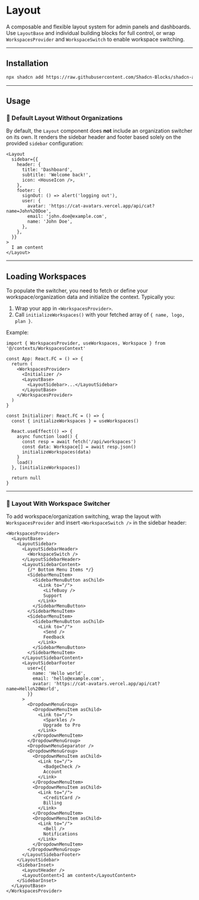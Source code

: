 
<Meta title="Layout" />

# Layout

A composable and flexible layout system for admin panels and dashboards. Use `LayoutBase` and individual building blocks for full control, or wrap `WorkspacesProvider` and `WorkspaceSwitch` to enable workspace switching.

---

## Installation

```bash
npx shadcn add https://raw.githubusercontent.com/Shadcn-Blocks/shadcn-admin-blocks/refs/heads/main/public/r/Layout.json
```

---

## Usage

### 🧱 Default Layout Without Organizations

By default, the `Layout` component does **not** include an organization switcher on its own. It renders the sidebar header and footer based solely on the provided `sidebar` configuration:

```tsx
<Layout
  sidebar={{
    header: {
      title: 'Dashboard',
      subtitle: 'Welcome back!',
      icon: <HouseIcon />,
    },
    footer: {
      signOut: () => alert('logging out'),
      user: {
        avatar: 'https://cat-avatars.vercel.app/api/cat?name=John%20Doe',
        email: 'john.doe@example.com',
        name: 'John Doe',
      },
    },
  }}
>
  I am content
</Layout>
```

<Canvas of={Stories.Default} />

---

## Loading Workspaces

To populate the switcher, you need to fetch or define your workspace/organization data and initialize the context. Typically you:

1. Wrap your app in `<WorkspacesProvider>`.
2. Call `initializeWorkspaces()` with your fetched array of `{ name, logo, plan }`.

Example:

```tsx
import { WorkspacesProvider, useWorkspaces, Workspace } from '@/contexts/WorkspacesContext'

const App: React.FC = () => {
  return (
    <WorkspacesProvider>
      <Initializer />
      <LayoutBase>
        <LayoutSidebar>...</LayoutSidebar>
      </LayoutBase>
    </WorkspacesProvider>
  )
}

const Initializer: React.FC = () => {
  const { initializeWorkspaces } = useWorkspaces()

  React.useEffect(() => {
    async function load() {
      const resp = await fetch('/api/workspaces')
      const data: Workspace[] = await resp.json()
      initializeWorkspaces(data)
    }
    load()
  }, [initializeWorkspaces])

  return null
}
```

---

### 🔧 Layout With Workspace Switcher

To add workspace/organization switching, wrap the layout with `WorkspacesProvider` and insert `<WorkspaceSwitch />` in the sidebar header:

```tsx
<WorkspacesProvider>
  <LayoutBase>
    <LayoutSidebar>
      <LayoutSidebarHeader>
        <WorkspaceSwitch />
      </LayoutSidebarHeader>
      <LayoutSidebarContent>
        {/* Bottom Menu Items */}
        <SidebarMenuItem>
          <SidebarMenuButton asChild>
            <Link to="/">
              <LifeBuoy />
              Support
            </Link>
          </SidebarMenuButton>
        </SidebarMenuItem>
        <SidebarMenuItem>
          <SidebarMenuButton asChild>
            <Link to="/">
              <Send />
              Feedback
            </Link>
          </SidebarMenuButton>
        </SidebarMenuItem>
      </LayoutSidebarContent>
      <LayoutSidebarFooter
        user={{
          name: 'Hello world',
          email: 'hello@example.com',
          avatar: 'https://cat-avatars.vercel.app/api/cat?name=Hello%20World',
        }}
      >
        <DropdownMenuGroup>
          <DropdownMenuItem asChild>
            <Link to="/">
              <Sparkles />
              Upgrade to Pro
            </Link>
          </DropdownMenuItem>
        </DropdownMenuGroup>
        <DropdownMenuSeparator />
        <DropdownMenuGroup>
          <DropdownMenuItem asChild>
            <Link to="/">
              <BadgeCheck />
              Account
            </Link>
          </DropdownMenuItem>
          <DropdownMenuItem asChild>
            <Link to="/">
              <CreditCard />
              Billing
            </Link>
          </DropdownMenuItem>
          <DropdownMenuItem asChild>
            <Link to="/">
              <Bell />
              Notifications
            </Link>
          </DropdownMenuItem>
        </DropdownMenuGroup>
      </LayoutSidebarFooter>
    </LayoutSidebar>
    <SidebarInset>
      <LayoutHeader />
      <LayoutContent>I am content</LayoutContent>
    </SidebarInset>
  </LayoutBase>
</WorkspacesProvider>
```

<Canvas of={Stories.Customized} />
